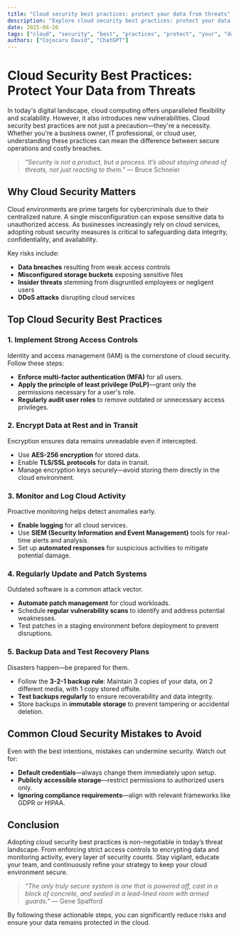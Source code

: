 ```yaml
---
title: "Cloud security best practices: protect your data from threats"
description: "Explore cloud security best practices: protect your data from threats in this detailed guide, offering insights, strategies, and practical tips to enhance your understanding and application of the topic."
date: 2025-04-26
tags: ["cloud", "security", "best", "practices", "protect", "your", "data", "from", "threats"]
authors: ["Cojocaru David", "ChatGPT"]
---
```


# Cloud Security Best Practices: Protect Your Data from Threats

In today's digital landscape, cloud computing offers unparalleled flexibility and scalability. However, it also introduces new vulnerabilities. Cloud security best practices are not just a precaution—they're a necessity. Whether you’re a business owner, IT professional, or cloud user, understanding these practices can mean the difference between secure operations and costly breaches.

> *"Security is not a product, but a process. It’s about staying ahead of threats, not just reacting to them."* — Bruce Schneier

## Why Cloud Security Matters

Cloud environments are prime targets for cybercriminals due to their centralized nature. A single misconfiguration can expose sensitive data to unauthorized access. As businesses increasingly rely on cloud services, adopting robust security measures is critical to safeguarding data integrity, confidentiality, and availability.

Key risks include:

*   **Data breaches** resulting from weak access controls
*   **Misconfigured storage buckets** exposing sensitive files
*   **Insider threats** stemming from disgruntled employees or negligent users
*   **DDoS attacks** disrupting cloud services

## Top Cloud Security Best Practices

### 1. Implement Strong Access Controls

Identity and access management (IAM) is the cornerstone of cloud security. Follow these steps:

*   **Enforce multi-factor authentication (MFA)** for all users.
*   **Apply the principle of least privilege (PoLP)**—grant only the permissions necessary for a user's role.
*   **Regularly audit user roles** to remove outdated or unnecessary access privileges.

### 2. Encrypt Data at Rest and in Transit

Encryption ensures data remains unreadable even if intercepted.

*   Use **AES-256 encryption** for stored data.
*   Enable **TLS/SSL protocols** for data in transit.
*   Manage encryption keys securely—avoid storing them directly in the cloud environment.

### 3. Monitor and Log Cloud Activity

Proactive monitoring helps detect anomalies early.

*   **Enable logging** for all cloud services.
*   Use **SIEM (Security Information and Event Management)** tools for real-time alerts and analysis.
*   Set up **automated responses** for suspicious activities to mitigate potential damage.

### 4. Regularly Update and Patch Systems

Outdated software is a common attack vector.

*   **Automate patch management** for cloud workloads.
*   Schedule **regular vulnerability scans** to identify and address potential weaknesses.
*   Test patches in a staging environment before deployment to prevent disruptions.

### 5. Backup Data and Test Recovery Plans

Disasters happen—be prepared for them.

*   Follow the **3-2-1 backup rule**: Maintain 3 copies of your data, on 2 different media, with 1 copy stored offsite.
*   **Test backups regularly** to ensure recoverability and data integrity.
*   Store backups in **immutable storage** to prevent tampering or accidental deletion.

## Common Cloud Security Mistakes to Avoid

Even with the best intentions, mistakes can undermine security. Watch out for:

*   **Default credentials**—always change them immediately upon setup.
*   **Publicly accessible storage**—restrict permissions to authorized users only.
*   **Ignoring compliance requirements**—align with relevant frameworks like GDPR or HIPAA.

## Conclusion

Adopting cloud security best practices is non-negotiable in today’s threat landscape. From enforcing strict access controls to encrypting data and monitoring activity, every layer of security counts. Stay vigilant, educate your team, and continuously refine your strategy to keep your cloud environment secure.

> *"The only truly secure system is one that is powered off, cast in a block of concrete, and sealed in a lead-lined room with armed guards."* — Gene Spafford

By following these actionable steps, you can significantly reduce risks and ensure your data remains protected in the cloud.
